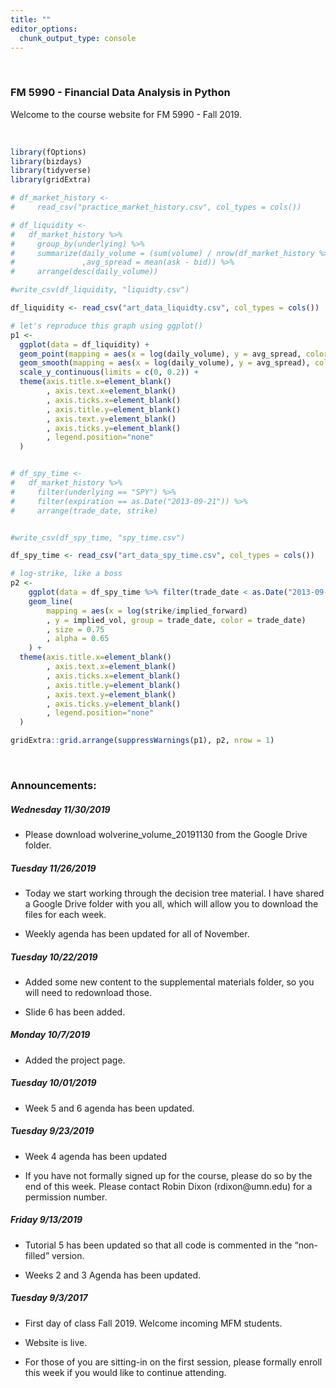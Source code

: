 ```yaml
---
title: ""
editor_options: 
  chunk_output_type: console
---
```


&nbsp;

### **FM 5990 - Financial Data Analysis in Python**

Welcome to the course website for FM 5990 - Fall 2019.

&nbsp;

```r
library(fOptions)
library(bizdays)
library(tidyverse)
library(gridExtra)
```



```r
# df_market_history <- 
#     read_csv("practice_market_history.csv", col_types = cols())

# df_liquidity <-
#   df_market_history %>% 
#     group_by(underlying) %>% 
#     summarize(daily_volume = (sum(volume) / nrow(df_market_history %>% distinct(trade_date)))
#               ,avg_spread = mean(ask - bid)) %>% 
#     arrange(desc(daily_volume))

#write_csv(df_liquidity, "liquidty.csv")

df_liquidity <- read_csv("art_data_liquidty.csv", col_types = cols())

# let's reproduce this graph using ggplot()
p1 <- 
  ggplot(data = df_liquidity) +
  geom_point(mapping = aes(x = log(daily_volume), y = avg_spread, color="grey37"), size = 0.75, na.rm = TRUE) +
  geom_smooth(mapping = aes(x = log(daily_volume), y = avg_spread), color="steelblue1", se = FALSE, method = "loess", na.rm = TRUE) +
  scale_y_continuous(limits = c(0, 0.2)) +
  theme(axis.title.x=element_blank()
        , axis.text.x=element_blank()
        , axis.ticks.x=element_blank()
        , axis.title.y=element_blank()
        , axis.text.y=element_blank()
        , axis.ticks.y=element_blank()
        , legend.position="none"
  )


# df_spy_time <-
#   df_market_history %>% 
#     filter(underlying == "SPY") %>%
#     filter(expiration == as.Date("2013-09-21")) %>% 
#     arrange(trade_date, strike)


#write_csv(df_spy_time, "spy_time.csv")

df_spy_time <- read_csv("art_data_spy_time.csv", col_types = cols())

# log-strike, like a boss
p2 <- 
    ggplot(data = df_spy_time %>% filter(trade_date < as.Date("2013-09-01"))) +
    geom_line(
        mapping = aes(x = log(strike/implied_forward)
        , y = implied_vol, group = trade_date, color = trade_date)
        , size = 0.75
        , alpha = 0.65
    ) +
  theme(axis.title.x=element_blank()
        , axis.text.x=element_blank()
        , axis.ticks.x=element_blank()
        , axis.title.y=element_blank()
        , axis.text.y=element_blank()
        , axis.ticks.y=element_blank()
        , legend.position="none"
  )

gridExtra::grid.arrange(suppressWarnings(p1), p2, nrow = 1)
```

&nbsp;

### Announcements:


##### Wednesday 11/30/2019

- Please download wolverine_volume_20191130 from the Google Drive folder.

##### Tuesday 11/26/2019
- Today we start working through the decision tree material.  I have shared a Google Drive folder with you all, which will allow you to download the files for each week.

- Weekly agenda has been updated for all of November.

##### Tuesday 10/22/2019

- Added some new content to the supplemental materials folder, so you will need
to  redownload those.

- Slide 6 has been added.


##### Monday 10/7/2019

- Added the project page.

##### Tuesday 10/01/2019

- Week 5 and 6 agenda has been updated.


##### Tuesday 9/23/2019

- Week 4 agenda has been updated

- If you have not formally signed up for the course, please do so by the end of this week.  Please contact Robin Dixon (rdixon@umn.edu) for a permission number.

##### Friday 9/13/2019
- Tutorial 5 has been updated so that all code is commented in the "non-filled" version.

- Weeks 2 and 3 Agenda has been updated.



##### Tuesday 9/3/2017
- First day of class Fall 2019.  Welcome incoming MFM students.

- Website is live.

- For those of you are sitting-in on the first session, please formally enroll this week if you would like to continue attending.



<!-- #### 4/29/2019 -->
<!-- - Exercises 9 and 10 added. -->

<!-- - Reading page has been updated to reflect all of the course material. -->



<!-- #### 4/23/2019 -->
<!-- - Tutorial 21 added. -->


<!-- #### 4/16/2019 -->
<!-- - Tutorial 20 added. -->


<!-- #### 4/9/2019 -->
<!-- - Tutorial 19 and Exercise 08 added. -->


<!-- #### 4/2/2019 -->
<!-- - Tutorial 18, package folder, and Slides 05 have been added. -->


<!-- ##### 3/26/2019 -->
<!-- - Tutorials 17 added. -->


<!-- ##### 3/19/2019 -->
<!-- - No class, Spring break. -->


<!-- ##### 3/12/2019 -->
<!-- - Tutorials 14, 15, 16 added. -->


<!-- ##### 3/5/2019 -->
<!-- - Tutorial 13 has been added. -->


<!-- ##### 3/4/2019 -->
<!-- - Project page has been added.  Please e-mail me your group members so you can be assigned your underlying. -->


<!-- ##### 2/26/2019 -->

<!-- - Slides 04 have been added -->


<!-- ##### 2/21/2019 -->

<!-- - Exercises 06 and 07 have been added. -->


<!-- ##### 2/19/2019 -->

<!-- - Added a page called *Reading* that details all books and reading assignments for the course in chronological order. -->
